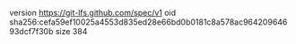 version https://git-lfs.github.com/spec/v1
oid sha256:cefa59ef10025a4553d835ed28e66bd0b0181c8a578ac96420964693dcf7f30b
size 384
